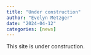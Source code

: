 ```yaml
---
title: "Under construction"
author: "Evelyn Metzger"
date: "2024-04-12"
categories: [news]
---
```


This site is under construction. 

